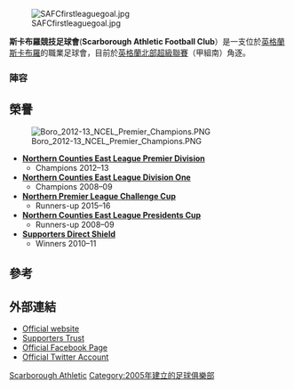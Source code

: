 {{Infobox football club
| clubname  = 斯卡布羅競技足球會
| image     = [[File:Logo-orig1.png|120px]]
| fullname  = Scarborough Athletic Football Club
| nickname  = The Seadogs
| shortname = Boro
| founded   = {{Start date and years ago|2007|df=yes}}
| chairman  = David Holland
| manager   = Steve Kittrick
| ground    = [http://stable.toolserver.org/geohack/geohack.php?pagename=Queensgate&params=54_05_20.97_N_0_11_50.28_W_region:GB_type:landmark Queensgate], [[Bridlington|Bridlington]],<br> [[East_Riding_of_Yorkshire|East Riding of Yorkshire]]
| capacity  = 3,000 (740 座位)
| league    = [[英格蘭北部超級聯賽|英格蘭北部超級聯賽]]（甲組南）
| season    = 2016-2017
| position  = [[英格蘭北部超級聯賽|英格蘭北部超級聯賽]]（甲組南） 20
| topscorer = Ryan Blott (227)
| pattern_la1=|pattern_b1=|pattern_ra1=
 | leftarm1=FF0040|body1=FF0040|rightarm1=FF0040|shorts1=FF0040|socks1=FF0040
 | pattern_la2=|pattern_b2=|pattern_ra2=
 | leftarm2=FFFF00|body2=FFFF00|rightarm2=FFFF00|shorts2=FFFF00|socks2=FFFF00
}}

[[File:SAFCfirstleaguegoal.jpg|right]]

'''斯卡布羅競技足球會'''('''Scarborough Athletic Football Club'''）是一支位於[[英格蘭|英格蘭]][[斯卡布羅|斯卡布羅]]的職業足球會，目前於[[英格蘭北部超級聯賽|英格蘭北部超級聯賽]]（甲組南）角逐。

===陣容===
{{updated|2017年1月5日}}
{{Fs start}}
{{fs player| no= | nat=England | pos= GK | name= Jordan Porter}}
{{fs player| no= | nat=England | pos= GK | name= Tom Morgan}}
{{fs player| no= | nat=England | pos= DF | name= Joe Lamplough}}
{{fs player| no= | nat=England | pos= DF | name= Scott Brown}}
{{fs player| no= | nat=England | pos= DF | name= Matty Turnbull}}
{{fs player| no= | nat=England | pos= DF | name= Dean Lisles}}
{{fs player| no= | nat=England | pos= DF | name= Ellis Humble}}
{{fs player| no= | nat=England | pos= DF | name= Paul Robson}}
{{fs player| no= | nat=Saint Kitts and Nevis | pos= DF | name= Jamil Ible}}
{{fs player| no= | nat=England | pos= MF | name= [[Jamie_Price|Jamie Price]]}}
{{Fs player| no= | nat=England | pos= MF | name= Matty Bloor}}
{{fs player| no= | nat=England | pos= MF | name= [[Chris_Bolder|Chris Bolder]]}}
{{football squad mid}}
{{Fs player| no= | nat=Guinea | pos= MF | name= Alhassane Keita}}
{{fs player| no= | nat=England | pos= MF | name= Callum Robinson}}
{{fs player| no= | nat=England | pos= MF | name= Niall Flint}}
{{fs player| no= | nat=England | pos= MF | name= Craig Nelthorpe}}
{{fs player| no= | nat=England | pos= MF | name= [[Dave_Merris|Dave Merris]]}}
{{fs player| no= | nat=England | pos= MF | name= Cameron Murray}}
{{fs player| no= | nat=England | pos= MF | name= [[Adam_Bolder|Adam Bolder]]}}
{{fs player| no= | nat=Saint Kitts and Nevis | pos= FW | name= [[Jacob_Hazel|Jacob Hazel]]}}
{{fs player| no= | nat=England | pos= FW | name= Benny Igiehon}}
{{fs player| no= | nat=England | pos= FW | name= Lewis Dennison}}
{{fs player| no= | nat=England | pos= FW | name= Jake Day}}
{{fs end}}

==榮譽==
[[File:Boro_2012-13_NCEL_Premier_Champions.PNG|thumb]]
*'''[[Northern_Counties_East_Football_League|Northern Counties East League Premier Division]]'''
**Champions 2012–13
*'''[[Northern_Counties_East_Football_League_Division_One|Northern Counties East League Division One]]'''
**Champions 2008–09
*'''[[Northern_Premier_League_Challenge_Cup|Northern Premier League Challenge Cup]]'''
**Runners-up 2015–16
*'''[[Northern_Counties_East_Football_League_Presidents_Cup|Northern Counties East League Presidents Cup]]'''
**Runners-up 2008–09
*'''[[Supporters_Direct_Shield|Supporters Direct Shield]]'''
**Winners 2010–11

== 參考 ==
{{Reflist}}

== 外部連結 ==
{{Commons category|Scarborough Athletic F.C.}}
* [http://www.scarboroughathletic.com/ Official website] {{Wayback|url=http://www.scarboroughathletic.com/ |date=20201128220850 }}
* [http://www.seadogtrust.com/ Supporters Trust] {{Wayback|url=http://www.seadogtrust.com/ |date=20201024081114 }}
* [http://www.facebook.com/scarboroughathleticfc/ Official Facebook Page] {{Wayback|url=http://www.facebook.com/scarboroughathleticfc/ |date=20160316140435 }}
* [http://www.twitter.com/safc/ Official Twitter Account] {{Wayback|url=http://www.twitter.com/safc/ |date=20160316140440 }}

[[Category:北約克郡足球俱樂部|Scarborough Athletic]]
[[Category:2005年建立的足球俱樂部|Category:2005年建立的足球俱樂部]]